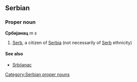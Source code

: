 ==Serbian==
===Proper noun===
'''Србијанац''' ''m s''
#[[Serb]], a citizen of [[Serbia]] (not necessarily of [[Serb]] ethnicity)
====See also====
*[[Srbijanac]]
[[Category:Serbian proper nouns]]
